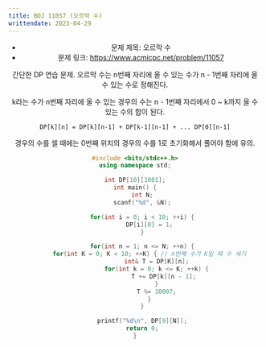 ```yaml
---
title: BOJ 11057 (오르막 수)
writtendate: 2023-04-29
---
```


<Header />

- 문제 제목: 오르막 수
- 문제 링크: https://www.acmicpc.net/problem/11057

간단한 DP 연습 문제. 오르막 수는 n번째 자리에 올 수 있는 수가 n - 1번째 자리에 올 수 있는 수로 정해진다.

k라는 수가 n번째 자리에 올 수 있는 경우의 수는 n - 1번째 자리에서 0 ~ k까지 올 수 있는 수의 합이 된다.

```
DP[k][n] = DP[k][n-1] + DP[k-1][n-1] + ... DP[0][n-1]
```

경우의 수를 셀 때에는 0번째 위치의 경우의 수를 1로 초기화해서 풀어야 함에 유의.

```cpp
#include <bits/stdc++.h>
using namespace std;

int DP[10][1001];
int main() {
    int N;
    scanf("%d", &N);

    for(int i = 0; i < 10; ++i) {
        DP[i][0] = 1;
    }

    for(int n = 1; n <= N; ++n) {
        for(int K = 0; K < 10; ++K) { // n번째 수가 K일 때 수 세기
            int& T = DP[K][n];
            for(int k = 0; k <= K; ++k) {
                T += DP[k][n - 1];
            }
            T %= 10007;
        }
    }

    printf("%d\n", DP[9][N]);
    return 0;
}
```


<Comment />
